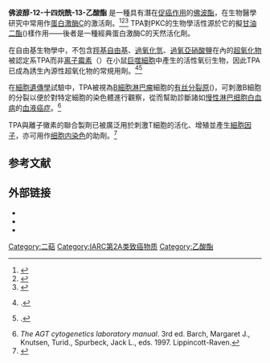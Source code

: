 {{chembox
| Verifiedfields = changed
| Watchedfields = changed
| verifiedrevid = 477208864
|   Name = 佛波醇-12-十四烷酰-13-乙酸酯
|   ImageFile = 12-O-Tetradecanoylphorbol-13-acetate.svg
|   ImageSize = 300px
|   ImageName = TPA
|   IUPACName = (1aR,1bS,4aR,7aS,7bS,8R,9R,9aS)-9a-(乙酰)-4a,7b-二羥基-3-(羥甲基)-1,1,6,8-四甲基-5-氧-1a,1b,4,4a,5,7a,7b,8,9,9a-十氫-H-環丙[3,4]苯並[1,2-e]薁-9-肉豆蔻酸酯
|   OtherNames = TPA，PMA，佛波醇肉豆蔻酰乙酸酯，<br />十四酰佛波乙酯
| Section1 = {{Chembox Identifiers
|  PubChem = 27924
|  ChemSpiderID_Ref = {{chemspidercite|changed|chemspider}}
| ChemSpiderID = 25977
|  SMILES = CCCCCCCCCCCCCC(=O)O[C@@H]1[C@H]([C@]2([C@@H](C=C(C[C@]3([C@H]2C=C(C3=O)C)O)CO)[C@H]4[C@@]1(C4(C)C)OC(=O)C)O)C
|  SMILES2 = CCCCCCCCCCCCCC(=O)O[C@@H]2C(C)[C@]1(O)C4/C=C(/C)C(=O)[C@@]4(O)CC(\CO)=C/[C@H]1[C@H]3[C@]2(OC(C)=O)C3(C)C

|  InChI = 1/C36H56O8/c1-7-8-9-10-11-12-13-14-15-16-17-18-29(39)43-32-24(3)35(42)27(30-33(5,6)36(30,32)44-25(4)38)20-26(22-37)21-34(41)28(35)19-23(2)31(34)40/h19-20,24,27-28,30,32,37,41-42H,7-18,21-22H2,1-6H3/t24-,27+,28-,30-,32-,34-,35-,36-/m1/s1
|  InChIKey = PHEDXBVPIONUQT-RGYGYFBIBK
|  StdInChI_Ref = {{stdinchicite|changed|chemspider}}
| StdInChI = 1S/C36H56O8/c1-7-8-9-10-11-12-13-14-15-16-17-18-29(39)43-32-24(3)35(42)27(30-33(5,6)36(30,32)44-25(4)38)20-26(22-37)21-34(41)28(35)19-23(2)31(34)40/h19-20,24,27-28,30,32,37,41-42H,7-18,21-22H2,1-6H3/t24-,27+,28-,30-,32-,34-,35-,36-/m1/s1
|  StdInChIKey_Ref = {{stdinchicite|changed|chemspider}}
| StdInChIKey = PHEDXBVPIONUQT-RGYGYFBISA-N
| CASNo_Ref = {{cascite|correct|CAS}}
| CASNo = 16561-29-8
| ChEMBL_Ref = {{ebicite|changed|EBI}}
| ChEMBL = 279115
| KEGG_Ref = {{keggcite|changed|kegg}}
| KEGG = C05151
  }}
| Section2 = {{Chembox Properties
|C=36|H=56|O=8
|   MolarMass = 616.83 g/mol
  }}
}}

'''佛波醇-12-十四烷酰-13-乙酸酯''' {{lang|en|(12-''O''-Tetradecanoylphorbol-13-acetate,TPA)}}是一種具有潛在[[促癌|促癌作用]]的[[佛波酯|佛波酯]]，在生物醫學研究中常用作[[蛋白激酶C|蛋白激酶C]]{{lang|en|(Protein kinase C,PKC)}}的激活劑。<ref>{{cite journal | author = Castagna et al | title = "Direct activation of calcium-activated, phospholipid-dependent protein kinase by tumor-promoting phorbol esters"| year = 1982 | journal = [[Journal_of_Biological_Chemistry|Journal of Biological Chemistry]] | volume =  257 | issue = 13 | pages = 7847–7851}}</ref><ref>{{cite journal | author = Blumberg | title = "Protein kinase C as the receptor for the phorbol ester tumor promoters: sixth Rhoads memorial award lecture" | url = https://archive.org/details/sim_cancer-research_1988-03_48/page/1 | year = 1988 | journal = [[Cancer_Research_(journal)|Cancer Research]] | volume =  48 | pages = 1–8}}</ref><ref>{{cite journal | author = Niedel et al | year = 1983 | journal = [[Proceedings_of_the_National_Academy_of_Sciences|Proceedings of the National Academy of Sciences]] | volume = 80 | pages = 36–40 | doi = 10.1073/pnas.80.1.36 | title = Phorbol Diester Receptor Copurifies with Protein Kinase C}}</ref> TPA對PKC的生物學活性源於它的擬[[甘油二酯|甘油二酯]]({{lang|en|Diglyceride}})樣作用——後者是一種經典蛋白激酶C的天然活化劑。 

在自由基生物學中，不包含[[羥基自由基|羥基自由基]]、[[過氧化氫|過氧化氫]]、[[過氧亞硝酸鹽|過氧亞硝酸鹽]]在內的[[超氧化物|超氧化物]]被認定系TPA而非[[离子霉素|离子霉素]]（{{lang|en|Ionomycin}}）在小鼠[[巨噬細胞|巨噬細胞]]中產生的活性氧衍生物，因此TPA已成為誘生內源性超氧化物的常規用劑。<ref>{{cite journal | author = Swindle | title =  "A Comparison of Reactive Oxygen Species Generation by Rat Peritoneal Macrophages and Mast Cells Using the Highly Sensitive Real-Time Chemiluminescent Probe Pholasin: Inhibition of Antigen-Induced Mast Cell Degranulation by Macrophage-Derived Hydrogen Peroxide" | year = 2002 | journal = [[The_journal_of_Immunology|The journal of Immunology]] | volume =  169 | pages = 5866-5873}}.</ref><ref>{{cite journal | author = Huang | title =  "Megakaryocytic Differentiation of K562 Cells Induced by PMA Reduced the Activity of Respiratory Chain Complex IV"| year = 2014 | journal = [[PLOS_ONE_(journal)|PLOS ONE (journal)]] | volume =  9 | pages = e96246}}.</ref> 

在[[細胞遺傳學|細胞遺傳學]]試驗中，TPA被視為[[B細胞淋巴瘤|B細胞淋巴瘤]]細胞的[[丝裂原|有丝分裂原]]({{lang|en|Mitogen}})，可刺激B細胞的分裂以便於對特定細胞的染色體進行觀察，從而幫助診斷諸如[[慢性淋巴细胞白血病|慢性淋巴细胞白血病]]的[[血液癌症|血液癌症]]。<ref>''The AGT cytogenetics laboratory manual''. 3rd ed. Barch, Margaret J., Knutsen, Turid., Spurbeck, Jack L., eds. 1997. Lippincott-Raven.</ref>

TPA與離子黴素的聯合製劑已被廣泛用於刺激T細胞的活化、增殖並產生[[細胞因子|細胞因子]]，亦可用作[[细胞内染色|细胞内染色]]的助劑。<ref name="urlFlow Cytometry Intracellular Staining Guide">{{cite web | url = http://www.ebioscience.com/resources/best-protocols/flow-cytometry/flow-cytometry-intracellular-staining-quick-guide.htm | title = Flow Cytometry Intracellular Staining Guide | author =  | date =  | work =  | publisher = eBioscience, Inc | accessdate = 2011-09-25 | archive-date = 2017-01-21 | archive-url = https://web.archive.org/web/20170121081102/http://www.ebioscience.com/resources/best-protocols/flow-cytometry/flow-cytometry-intracellular-staining-quick-guide.htm | dead-url = no }}</ref>

== 参考文献 ==
{{reflist}}

== 外部链接 ==
* {{MeshName|Tetradecanoylphorbol+Acetate}}
* {{cite web|url=http://www.cancer.gov/dictionary?CdrID=46763|title=NCI Dictionary Entry|accessdate=2005-07-02|archive-date=2015-05-11|archive-url=https://web.archive.org/web/20150511094539/http://www.cancer.gov/dictionary?CdrID=46763|dead-url=no}}
* {{cite web|url=http://www.clinicaltrials.gov/ct/show/NCT00004058|title=Phase 1 Clinical Trials|accessdate=2005-07-02|archive-date=2020-11-06|archive-url=https://web.archive.org/web/20201106221253/https://www.clinicaltrials.gov/ct/show/NCT00004058|dead-url=no}}

{{DEFAULTSORT:Tetradecanoylphorbol-13-acetate, 12-O-}}

[[Category:二萜|Category:二萜]]
[[Category:IARC第2A类致癌物质|Category:IARC第2A类致癌物质]]
[[Category:乙酸酯|Category:乙酸酯]]